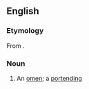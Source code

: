 ==English==

===Etymology===
From {{suffix|abode|gloss1=omen|ance}}.

===Noun===
{{en-noun}}

# {{context|obsolete|lang=en}} An [[omen]]; a [[portending]]